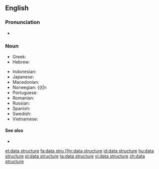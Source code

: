 {{also|data-structure}}
==English==

===Pronunciation===
* {{audio|en-us-data structure.ogg|Audio (US)|lang=en}}

===Noun===
{{examples-right|[[matrix]], [[stack]], [[queue]], [[dequeue]], [[list]], [[vector]], sce

# {{lb|en|computer science}} Any way of storing and organizing data in a computer so that it can be used efficiently.

====Translations====
{{trans-top|organization of data}}
* Catalan: {{t|ca|[[estructura]] [[de]] [[dades]]|f}}
* Chinese:
*: Mandarin: {{t|cmn|數據結構|sc=Hani}}, {{t|cmn|数据结构|tr=shùjù jiégòu|sc=Hani}}
* Danish: {{t|da|datastruktur}}
* Dutch: {{t|nl|gegevensstructuur}}, {{t+|nl|datastructuur|f}}
* Finnish: {{t|fi|tietorakenne}}
* French: {{t|fr|structure de donnée|f}}
* German: }}
* Greek: {{t|el|δομή δεδομένων|f|sc=Grek}}
* Hebrew: {{t+|he|מבנה נתונים|m}}
{{trans-mid}}
* Indonesian: {{t|id|[[struktur]] [[data]]}}
* Japanese: {{t|ja|データ構造|tr=でーたこうぞう, dēta kōzō}}
* Macedonian: {{t|mk|пода́точна структу́ра|f}}
* Norwegian: {{t|n
* Portuguese: {{t|pt|estrutura de dados|f}}
* Romanian: {{t|ro|structură de date|f}}
* Russian: {{t|ru|структу́ра да́нных|f}}
* Spanish: {{t|es|estructura de datos|f}}
* Swedish: {{t|sv|datastruktur|c}}
* Vietnamese: {{t-needed|vi}}
{{trans-bottom}}

====See also====
* {{projectlink|wikipedia}}

[[et:data structure]]
[[fa:data stru
[[hr:data structure]]
[[id:data structure]]
[[hu:data structure]]
[[pl:data structure]]
[[ta:data structure]]
[[vi:data structure]]
[[zh:data structure]]